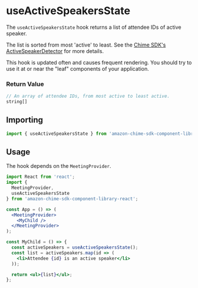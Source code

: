 <Meta title="SDK Hooks/useActiveSpeakersState" />

# useActiveSpeakersState

The `useActiveSpeakersState` hook returns a list of attendee IDs of active speaker.

The list is sorted from most 'active' to least. See the [Chime SDK's ActiveSpeakerDetector](https://aws.github.io/amazon-chime-sdk-js/interfaces/activespeakerdetector.html) for more details.

This hook is updated often and causes frequent rendering. You should try to use it at or near the "leaf" components of your application.

### Return Value

```javascript
// An array of attendee IDs, from most active to least active.
string[]
```

## Importing

```javascript
import { useActiveSpeakersState } from 'amazon-chime-sdk-component-library-react';
```

## Usage

The hook depends on the `MeetingProvider`.

```jsx
import React from 'react';
import {
  MeetingProvider,
  useActiveSpeakersState
} from 'amazon-chime-sdk-component-library-react';

const App = () => (
  <MeetingProvider>
    <MyChild />
  </MeetingProvider>
);

const MyChild = () => {
  const activeSpeakers = useActiveSpeakersState();
  const list = activeSpeakers.map(id => (
    <li>Attendee {id} is an active speaker</li>
  ));

  return <ul>{list}</ul>;
};
```
